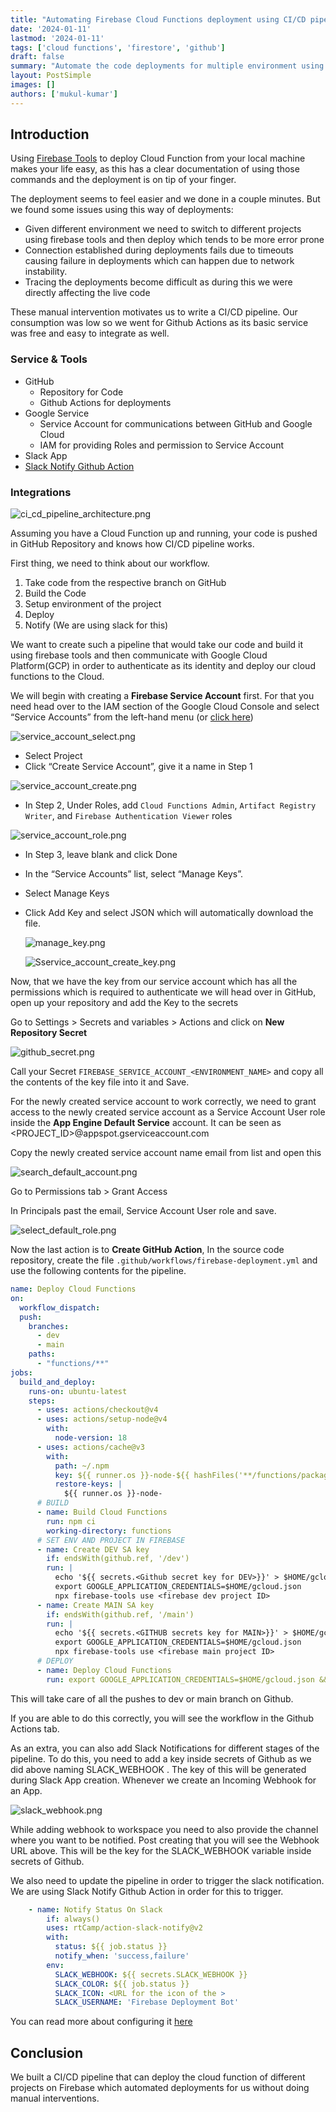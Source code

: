 ```yaml
---
title: "Automating Firebase Cloud Functions deployment using CI/CD pipeline"
date: '2024-01-11'
lastmod: '2024-01-11'
tags: ['cloud functions', 'firestore', 'github']
draft: false
summary: "Automate the code deployments for multiple environment using Github Actions with Slack Notifications."
layout: PostSimple
images: []
authors: ['mukul-kumar']
---
```


## Introduction

Using [Firebase Tools](https://www.npmjs.com/package/firebase-tools) to deploy Cloud Function from your local machine makes your life easy, as this has a clear documentation of using those commands and the deployment is on tip of your finger.

The deployment seems to feel easier and we done in a couple minutes. But we found some issues using this way of deployments:

- Given different environment we need to switch to different projects using firebase tools and then deploy which tends to be more error prone
- Connection established during deployments fails due to timeouts causing failure in deployments which can happen due to network instability.
- Tracing the deployments become difficult as during this we were directly affecting the live code

These manual intervention motivates us to write a CI/CD pipeline. Our consumption was low so we went for Github Actions as its basic service was free and easy to integrate as well.

### Service & Tools

- GitHub
    - Repository for Code
    - Github Actions for deployments
- Google Service
    - Service Account for communications between GitHub and Google Cloud
    - IAM for providing Roles and permission to Service Account
- Slack App
- [Slack Notify Github Action](https://github.com/rtCamp/action-slack-notify)

### Integrations

![ci_cd_pipeline_architecture.png](/static/images/blogs/web/ci_cd_pipeline_architecture.png)

Assuming you have a Cloud Function up and running, your code is pushed in GitHub Repository and knows how CI/CD pipeline works.

First thing, we need to think about our workflow. 

1. Take code from the respective branch on GitHub
2. Build the Code
3. Setup environment of the project
4. Deploy
5. Notify (We are using slack for this)

We want to create such a pipeline that would take our code and build it using firebase tools and then communicate with Google Cloud Platform(GCP) in order to authenticate as its identity and deploy our cloud functions to the Cloud.

We will begin with creating a **Firebase Service Account** first. For that you need head over to the IAM section of the Google Cloud Console and select “Service Accounts” from the left-hand menu (or [click here](https://console.cloud.google.com/iam-admin/serviceaccounts))

![service_account_select.png](/static/images/blogs/web/service_account_select.png)

- Select Project
- Click “Create Service Account”, give it a name in Step 1

![service_account_create.png](/static/images/blogs/web/service_account_create.png)

- In Step 2, Under Roles, add `Cloud Functions Admin`, `Artifact Registry Writer`, and `Firebase Authentication Viewer` roles

![service_account_role.png](/static/images/blogs/web/service_account_role.png)

- In Step 3, leave blank and click Done
- In the “Service Accounts” list, select “Manage Keys”.
- Select Manage Keys
- Click Add Key and select JSON which will automatically download the file.
    
    ![manage_key.png](/static/images/blogs/web/manage_key.png)
    
    ![Sservice_account_create_key.png](/static/images/blogs/web/service_account_create_key.png)
    

Now, that we have the key from our service account which has all the permissions which is required to authenticate we will head over in GitHub, open up your repository and add the Key to the secrets

Go to Settings > Secrets and variables > Actions and click on **New Repository Secret**

![github_secret.png](/static/images/blogs/web/github_secret.png)

Call your Secret `FIREBASE_SERVICE_ACCOUNT_<ENVIRONMENT_NAME>` and copy all the contents of the key file into it and Save.

For the newly created service account to work correctly, we need to grant access to the newly created service account as a Service Account User role inside the **App Engine Default Service** account. It can be seen as <PROJECT_ID>@appspot.gserviceaccount.com

Copy the newly created service account name email from list and open this

![search_default_account.png](/static/images/blogs/web/search_default_account.png)

Go to Permissions tab > Grant Access 

In Principals past the email, Service Account User role and save.

![select_default_role.png](/static/images/blogs/web/select_default_role.png)

Now the last action is to ****Create GitHub Action****, In the source code repository, create the file `.github/workflows/firebase-deployment.yml` and use the following contents for the pipeline.

```yaml
name: Deploy Cloud Functions
on:
  workflow_dispatch:
  push:
    branches:
      - dev
      - main
    paths:
      - "functions/**"
jobs:
  build_and_deploy:
    runs-on: ubuntu-latest
    steps:
      - uses: actions/checkout@v4
      - uses: actions/setup-node@v4
        with:
          node-version: 18
      - uses: actions/cache@v3
        with:
          path: ~/.npm
          key: ${{ runner.os }}-node-${{ hashFiles('**/functions/package-lock.json') }}
          restore-keys: |
            ${{ runner.os }}-node-
      # BUILD
      - name: Build Cloud Functions
        run: npm ci
        working-directory: functions
      # SET ENV AND PROJECT IN FIREBASE
      - name: Create DEV SA key
        if: endsWith(github.ref, '/dev')
        run: |
          echo '${{ secrets.<Github secret key for DEV>}}' > $HOME/gcloud.json
          export GOOGLE_APPLICATION_CREDENTIALS=$HOME/gcloud.json
          npx firebase-tools use <firebase dev project ID>
      - name: Create MAIN SA key
        if: endsWith(github.ref, '/main')
        run: |
          echo '${{ secrets.<GITHUB secrets key for MAIN>}}' > $HOME/gcloud.json
          export GOOGLE_APPLICATION_CREDENTIALS=$HOME/gcloud.json
          npx firebase-tools use <firebase main project ID>
      # DEPLOY
      - name: Deploy Cloud Functions
        run: export GOOGLE_APPLICATION_CREDENTIALS=$HOME/gcloud.json && npx firebase-tools deploy --only functions --json
```

This will take care of all the pushes to dev or main branch on Github.

If you are able to do this correctly, you will see the workflow in the Github Actions tab.

As an extra, you can also add Slack Notifications for different stages of the pipeline. To do this, you need to add a key inside secrets of Github as we did above naming SLACK_WEBHOOK . The key of this will be generated during Slack App creation. Whenever we create an Incoming Webhook for an App. 

![slack_webhook.png](/static/images/blogs/web/slack_webhook.png)

While adding webhook to workspace you need to also provide the channel where you want to be notified. Post creating that you will see the Webhook URL above. This will be the key for the SLACK_WEBHOOK variable inside secrets of Github. 

We also need to update the pipeline in order to trigger the slack notification. We are using Slack Notify Github Action in order for this to trigger. 

```yaml
	- name: Notify Status On Slack
        if: always()
        uses: rtCamp/action-slack-notify@v2
        with:
          status: ${{ job.status }}
          notify_when: 'success,failure'
        env:
          SLACK_WEBHOOK: ${{ secrets.SLACK_WEBHOOK }}
          SLACK_COLOR: ${{ job.status }}
          SLACK_ICON: <URL for the icon of the >
          SLACK_USERNAME: 'Firebase Deployment Bot'
```

You can read more about configuring it [here](https://github.com/rtCamp/action-slack-notify)

## Conclusion

We built a CI/CD pipeline that can deploy the cloud function of different projects on Firebase which automated deployments for us without doing manual interventions.